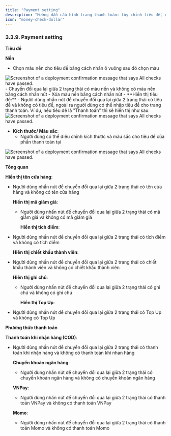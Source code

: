```yaml
---
title: "Payment setting"
description: "Hướng dẫn cấu hình trang thanh toán: tùy chỉnh tiêu đề, các tùy chọn (ghi chú, giảm giá) và kích hoạt phương thức thanh toán."
icon: "money-check-dollar"
---
```


### **3.3.9. Payment setting**

**Tiêu đề**

**Nền**

- Chọn màu nền cho tiêu đề bằng cách nhấn ô vuông sau đó chọn màu
<Frame caption="">
  <img
    src="https://aimini-upload.sgp1.digitaloceanspaces.com/image364_867ed11b33.png"
    alt="Screenshot of a deployment confirmation message that says All checks have passed."
    style={{ borderRadius:"0.5rem" }}
    title=""
  />
</Frame>
  - Chuyển đổi qua lại giữa 2 trạng thái có màu nền và không có màu nền bằng cách nhấn nút <Icon icon="minus" color="#cfcfcf" size={15} />
    - Xóa màu nền bằng cách nhấn nút <Icon icon="eye" color="#cfcfcf" size={15} />
  - **Hiển thị tiêu đề:**
    - Người dùng nhấn nút <Icon icon="toggle-large-on" color="#0a06e4" size={15} /> để chuyển đổi qua lại giữa 2 trạng thái có tiêu đề và không có tiêu đề, ngoài ra người dùng có thể nhập tiêu đề cho trang thanh toán. Ví dụ, nếu tiêu đề là "Thanh toán" thì sẽ hiển thị như sau:

<Frame caption="Tiêu đề thanh toán  ">
  <img
    src="https://aimini-upload.sgp1.digitaloceanspaces.com/image48_3d19e2e8b6.png"
    alt="Screenshot of a deployment confirmation message that says All checks have passed."
    style={{ borderRadius:"0.5rem" }}
    title=""
  />
</Frame>

- **Kích thước/ Màu sắc**:
  - Người dùng có thể điều chỉnh kích thước và màu sắc cho tiêu đề của phần thanh toán tại 
<Frame caption="">
  <img
    src="https://aimini-upload.sgp1.digitaloceanspaces.com/image365_83d16e2dee.png"
    alt="Screenshot of a deployment confirmation message that says All checks have passed."
    style={{ borderRadius:"0.5rem" }}
    title=""
  />
</Frame>

  **Tổng quan**

  **Hiển thị tên cửa hàng**:
- Người dùng nhấn nút <Icon icon="toggle-large-on" color="#0a06e4" size={15} /> để chuyển đổi qua lại giữa 2 trạng thái có tên cửa hàng và không có tên cửa hàng

  **Hiển thị mã giảm giá**:
  - Người dùng nhấn nút <Icon icon="toggle-large-on" color="#0a06e4" size={15} /> để chuyển đổi qua lại giữa 2 trạng thái có mã giảm giá và không có mã giảm giá

    **Hiển thị tích điểm**:
- Người dùng nhấn nút <Icon icon="toggle-large-on" color="#0a06e4" size={15} /> để chuyển đổi qua lại giữa 2 trạng thái có tích điểm và không có tích điểm

  **Hiển thị chiết khấu thành viên**:
- Người dùng nhấn nút <Icon icon="toggle-large-on" color="#0a06e4" size={15} /> để chuyển đổi qua lại giữa 2 trạng thái có chiết khấu thành viên và không có chiết khấu thành viên

  **Hiển thị ghi chú**:
  - Người dùng nhấn nút <Icon icon="toggle-large-on" color="#0a06e4" size={15} /> để chuyển đổi qua lại giữa 2 trạng thái có ghi chú và không có ghi chú

    **Hiển thị Top Up**:
- Người dùng nhấn nút <Icon icon="toggle-large-on" color="#0a06e4" size={15} /> để chuyển đổi qua lại giữa 2 trạng thái có Top Up và không có Top Up

**Phương thức thanh toán**

**Thanh toán khi nhận hàng (COD)**:

- Người dùng nhấn nút <Icon icon="toggle-large-on" color="#0a06e4" size={15} /> để chuyển đổi qua lại giữa 2 trạng thái có thanh toán khi nhận hàng và không có thanh toán khi nhan hàng

  **Chuyển khoản ngân hàng**:
  - Người dùng nhấn nút <Icon icon="toggle-large-on" color="#0a06e4" size={15} /> để chuyển đổi qua lại giữa 2 trạng thái có chuyển khoản ngân hàng và không có chuyển khoản ngân hàng

  **VNPay**:
  - Người dùng nhấn nút <Icon icon="toggle-large-on" color="#0a06e4" size={15} /> để chuyển đổi qua lại giữa 2 trạng thái có thanh toán VNPay và không có thanh toán VNPay

  **Momo**:
  - Người dùng nhấn nút <Icon icon="toggle-large-on" color="#0a06e4" size={15} /> để chuyển đổi qua lại giữa 2 trạng thái có thanh toán Momo và không có thanh toán Momo